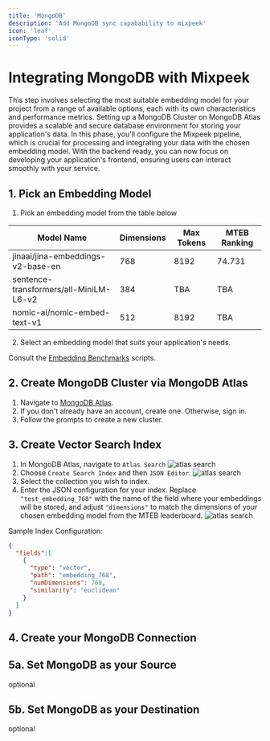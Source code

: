 ```yaml
---
title: 'MongoDB'
description: 'Add MongoDB sync capabability to mixpeek'
icon: 'leaf'
iconType: 'solid'
---
```


# Integrating MongoDB with Mixpeek

<Steps>
  <Step title="Pick an Embedding Model">
    This step involves selecting the most suitable embedding model for your
    project from a range of available options, each with its own characteristics
    and performance metrics.
  </Step>
  <Step title="Prepare MongoDB Cluster">
    Setting up a MongoDB Cluster on MongoDB Atlas provides a scalable and secure
    database environment for storing your application's data.
  </Step>
  <Step title="Create Mixpeek Pipeline">
    In this phase, you'll configure the Mixpeek pipeline, which is crucial for
    processing and integrating your data with the chosen embedding model.
  </Step>
  <Step title="Build your Apps">
    With the backend ready, you can now focus on developing your application's
    frontend, ensuring users can interact smoothly with your service.
  </Step>
</Steps>

## 1. Pick an Embedding Model

1. Pick an embedding model from the table below

| Model Name                             | Dimensions | Max Tokens | MTEB Ranking |
| -------------------------------------- | ---------- | ---------- | ------------ |
| jinaai/jina-embeddings-v2-base-en      | 768        | 8192       | 74.731       |
| sentence-transformers/all-MiniLM-L6-v2 | 384        | TBA        | TBA          |
| nomic-ai/nomic-embed-text-v1           | 512        | 8192       | TBA          |

2. Select an embedding model that suits your application's needs.

Consult the [Embedding Benchmarks](https://github.com/embeddings-benchmark/mteb#leaderboard) scripts.

## 2. Create MongoDB Cluster via MongoDB Atlas

1. Navigate to [MongoDB Atlas](https://cloud.mongodb.com/).
2. If you don't already have an account, create one. Otherwise, sign in.
3. Follow the prompts to create a new cluster.

## 3. Create Vector Search Index

1. In MongoDB Atlas, navigate to `Atlas Search`
   ![atlas search](/images/atlas-search.png)
2. Choose `Create Search Index` and then `JSON Editor`.
   ![atlas search](/images/create-index.png)
3. Select the collection you wish to index.
4. Enter the JSON configuration for your index. Replace `"test_embedding_768"` with the name of the field where your embeddings will be stored, and adjust `"dimensions"` to match the dimensions of your chosen embedding model from the MTEB leaderboard.
   ![atlas search](/images/configure-index.png)

Sample Index Configuration:

```JSON
{
  "fields":[
    {
      "type": "vector",
      "path": "embedding_768",
      "numDimensions": 768,
      "similarity": "euclidean"
    }
  ]
}

```

## 4. Create your MongoDB Connection

## 5a. Set MongoDB as your Source

optional

## 5b. Set MongoDB as your Destination

optional
